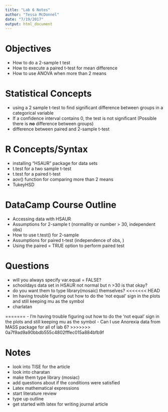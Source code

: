```yaml
---
title: "Lab 6 Notes"
author: "Tessa McDonnel"
date: "7/19/2017"
output: html_document
---
```



# Objectives
- How to do a 2-sample t test 
- How to execute a paired t-test for mean difference
- How to use ANOVA when more than 2 means

# Statistical Concepts
- using a 2 sample t-test to find significant difference between groups in a categorical variable
- If a confidence interval contains 0, the test is not significant (Possible there is **no** difference between groups)
- difference between paired and 2-sample t-test

# R Concepts/Syntax
- installing "HSAUR" package for data sets
- t.test for a two sample t-test
- t.test for a paired t-test
- aov() function for comparing more than 2 means
- TukeyHSD

# DataCamp Course Outline
- Accessing data with HSAUR
- Assumptions for 2-sample t (normallity or number > 30, independent obs)
- How to use t.test() for 2-sample
- Assumptions for paired t-test (independence of obs, )
- Using the paired = TRUE option to perform paired test


# Questions
- will you always specify var.equal = FALSE?
- schooldays data set in HSAUR not normal but n >30 is that okay?
- do you want them to type library(mosaic) themselves?
<<<<<<< HEAD
- Im having trouble figuring out how to do the 'not equal' sign in the plots and still keeping mu as the symbol
- charlatan

=======
- I'm having trouble figuring out how to do the 'not equal' sign in the plots and still keeping mu as the symbol
- Can I use Anorexia data from MASS package for all of lab 6?
>>>>>>> 0a7f9ad9a90bbdb555c4802fffec015a884bfb9f


# Notes
- look into TISE for the article 
- look into charatan
- make them type library (mosiac)
- add questions about if the conditions were satisfied
- Latex mathematical expressions
- start literature review
- type up outline
- get started with latex for writing journal article